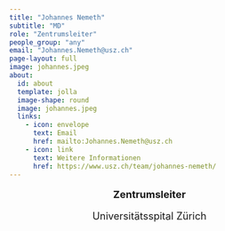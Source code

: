 ```yaml
---
title: "Johannes Nemeth"
subtitle: "MD"
role: "Zentrumsleiter"
people_group: "any"
email: "Johannes.Nemeth@usz.ch"
page-layout: full
image: johannes.jpeg
about: 
  id: about
  template: jolla
  image-shape: round
  image: johannes.jpeg
  links:
    - icon: envelope
      text: Email
      href: mailto:Johannes.Nemeth@usz.ch 
    - icon: link
      text: Weitere Informationen
      href: https://www.usz.ch/team/johannes-nemeth/
---
```


<div style="text-align: center;">
  <p style="font-size: 18px; font-weight: bold;">Zentrumsleiter</p>
  <p style="font-size: 18px;">Universitätsspital Zürich</p>
</div>
